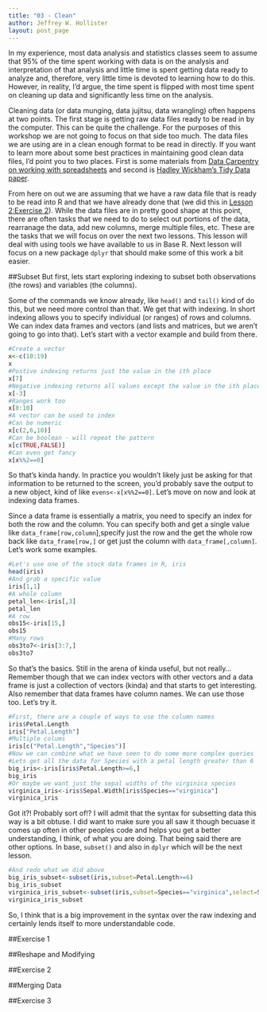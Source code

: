 ```yaml
---
title: "03 - Clean"
author: Jeffrey W. Hollister
layout: post_page
---
```


In my experience, most data analysis and statistics classes seem to assume that 95% of the time spent working with data is on the analysis and interpretation of that analysis and little time is spent getting data ready to analyze and, therefore, very little time is devoted to learning how to do this. However, in reality, I'd argue, the time spent is flipped with most time spent on cleaning up data and significantly less time on the analysis.    

Cleaning data (or data munging, data jujitsu, data wrangling) often happens at two points.  The first stage is getting raw data files ready to be read in by the computer.  This can be quite the challenge.  For the purposes of this workshop we are not going to focus on that side too much.  The data files we are using are in a clean enough format to be read in directly.  If you want to learn more about some best practices in maintaining good clean data files, I'd point you to two places.  First is some materials from [Data Carpentry on working with spreadsheets](https://github.com/datacarpentry/datacarpentry/blob/master/lessons/excel/ecology_spreadsheets.md) and second is [Hadley Wickham's Tidy Data paper](http://www.jstatsoft.org/v59/i10/paper).

From here on out we are assuming that we have a raw data file that is ready to be read into R and that we have already done that (we did this in [Lesson 2:Exercise 2](/gedr/2015/01/14/02-Get/#exercise-2)).  While the data files are in pretty good shape at this point, there are often tasks that we need to do to select out portions of the data, rearranage the data, add new columns, merge multiple files, etc.  These are the tasks that we will focus on over the next two lessons.  This lesson will deal with using tools we have available to us in Base R.  Next lesson will focus on a new package `dplyr` that should make some of this work a bit easier.  

##Subset
But first, lets start exploring indexing to subset both observations (the rows) and variables (the columns).

Some of the commands we know already, like `head()` and `tail()` kind of do this, but we need more control than that.  We get that with indexing.  In short indexing allows you to specify individual (or ranges) of rows and columns.  We can index data frames and vectors (and lists and matrices, but we aren't going to go into that).  Let's start with a vector example and build from there.

```r
#Create a vector
x<-c(10:19)
x
#Postive indexing returns just the value in the ith place
x[7]
#Negative indexing returns all values except the value in the ith place
x[-3]
#Ranges work too
x[8:10]
#A vector can be used to index
#Can be numeric
x[c(2,6,10)]
#Can be boolean - will repeat the pattern 
x[c(TRUE,FALSE)]
#Can even get fancy
x[x%%2==0]
```
 
So that's kinda handy.  In practice you wouldn't likely just be asking for that information to be returned to the screen, you'd probably save the output to a new object, kind of like `evens<-x[x%%2==0]`.  Let's move on now and look at indexing data frames.

Since a data frame is essentially a matrix, you need to specify an index for both the row and the column.  You can specify both and get a single value like `data_frame[row,column`],specify just the row and the get the whole row back like `data_frame[row,]` or get just the column with `data_frame[,column]`.  Let's work some examples.

```r
#Let's use one of the stock data frames in R, iris
head(iris)
#And grab a specific value
iris[1,1]
#A whole column
petal_len<-iris[,3]
petal_len
#A row
obs15<-iris[15,]
obs15
#Many rows
obs3to7<-iris[3:7,]
obs3to7
```

So that's the basics.  Still in the arena of kinda useful, but not really... Remember though that we can index vectors with other vectors and a data frame is just a collection of vectors (kinda) and that starts to get interesting.  Also remember that data frames have column names.  We can use those too.  Let's try it.

```r
#First, there are a couple of ways to use the column names
iris$Petal.Length
iris["Petal.Length"]
#Multiple colums
iris[c("Petal.Length","Species")]
#Now we can combine what we have seen to do some more complex queries
#Lets get all the data for Species with a petal length greater than 6
big_iris<-iris[iris$Petal.Length>=6,]
big_iris
#Or maybe we want just the sepal widths of the virginica species
virginica_iris<-iris$Sepal.Width[iris$Species=="virginica"]
virginica_iris
```

Got it?!  Probably sort of!?  I will admit that the syntax for subsetting data this way is a bit obtuse.  I did want to make sure you all saw it though becuase it comes up often in other peoples code and helps you get a better understanding, I think, of what you are doing.  That being said there are other options.  In base, `subset()` and also in `dplyr` which will be the next lesson.

```r
#And redo what we did above
big_iris_subset<-subset(iris,subset=Petal.Length>=6)
big_iris_subset
virginica_iris_subset<-subset(iris,subset=Species=="virginica",select=Sepal.Width)
virginica_iris_subset
```

So, I think that is a big improvement in the syntax over the raw indexing and certainly lends itself to more understandable code.

##Exercise 1

##Reshape and Modifying

##Exercise 2

##Merging Data

##Exercise 3